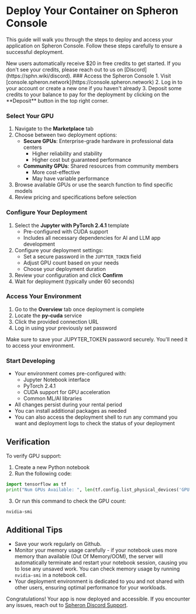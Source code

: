
# Deploy Your Container on Spheron Console

This guide will walk you through the steps to deploy and access your application on Spheron Console. Follow these steps carefully to ensure a successful deployment.

<Callout type="info">
  New users automatically receive $20 in free credits to get started. If you don't see your credits, please reach out to us on [Discord](https://sphn.wiki/discord).
</Callout>

<Steps>
### Access the Spheron Console
1. Visit [console.spheron.network](https://console.spheron.network)
2. Log in to your account or create a new one if you haven't already
3. Deposit some credits to your balance to pay for the deployment by clicking on the **Deposit** button in the top right corner.

### Select Your GPU
1. Navigate to the **Marketplace** tab
2. Choose between two deployment options:
    - **Secure GPUs**: Enterprise-grade hardware in professional data centers
      - Higher reliability and stability
      - Higher cost but guaranteed performance
    - **Community GPUs**: Shared resources from community members
      - More cost-effective
      - May have variable performance
3. Browse available GPUs or use the search function to find specific models
4. Review pricing and specifications before selection

### Configure Your Deployment
1. Select the **Jupyter with PyTorch 2.4.1** template
   - Pre-configured with CUDA support
   - Includes all necessary dependencies for AI and LLM app development
2. Configure your deployment settings:
   - Set a secure password in the `JUPYTER_TOKEN` field
   - Adjust GPU count based on your needs
   - Choose your deployment duration
3. Review your configuration and click **Confirm**
4. Wait for deployment (typically under 60 seconds)

### Access Your Environment
1. Go to the **Overview** tab once deployment is complete
2. Locate the **py-cuda** service
3. Click the provided connection URL
4. Log in using your previously set password

<Callout type="warning">
  Make sure to save your JUPYTER_TOKEN password securely. You'll need it to access your environment.
</Callout>

### Start Developing
- Your environment comes pre-configured with:
  - Jupyter Notebook interface
  - PyTorch 2.4.1
  - CUDA support for GPU acceleration
  - Common ML/AI libraries
- All changes persist during your rental period
- You can install additional packages as needed
- You can also access the deployment shell to run any command you want and deployment logs to check the status of your deployment
</Steps>


## Verification
To verify GPU support:
1. Create a new Python notebook
2. Run the following code:
```python
import tensorflow as tf
print("Num GPUs Available: ", len(tf.config.list_physical_devices('GPU')))
```
3. Or run this command to check the GPU count:
```bash
nvidia-smi
```

## Additional Tips
- Save your work regularly on Github.
- Monitor your memory usage carefully - if your notebook uses more memory than available (Out Of Memory/OOM), the server will automatically terminate and restart your notebook session, causing you to lose any unsaved work. You can check memory usage by running `nvidia-smi` in a notebook cell.
- Your deployment environment is dedicated to you and not shared with other users, ensuring optimal performance for your workloads.


Congratulations! Your app is now deployed and accessible. If you encounter any issues, reach out to [Spheron Discord Support](https://sphn.wiki/discord).